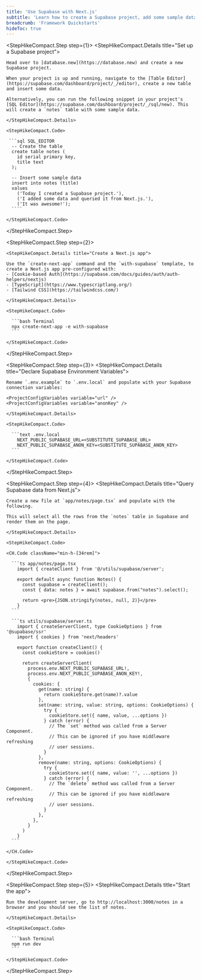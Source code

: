 ```yaml
---
title: 'Use Supabase with Next.js'
subtitle: 'Learn how to create a Supabase project, add some sample data, and query from a Next.js app.'
breadcrumb: 'Framework Quickstarts'
hideToc: true
---
```


<StepHikeCompact>

  <StepHikeCompact.Step step={1}>
    <StepHikeCompact.Details title="Set up a Supabase project">

    Head over to [database.new](https://database.new) and create a new Supabase project.

    When your project is up and running, navigate to the [Table Editor](https://supabase.com/dashboard/project/_/editor), create a new table and insert some data.

    Alternatively, you can run the following snippet in your project's [SQL Editor](https://supabase.com/dashboard/project/_/sql/new). This will create a `notes` table with some sample data.

    </StepHikeCompact.Details>

    <StepHikeCompact.Code>

     ```sql SQL_EDITOR
      -- Create the table
      create table notes (
        id serial primary key,
        title text
      );

      -- Insert some sample data
      insert into notes (title)
      values
        ('Today I created a Supabase project.'),
        ('I added some data and queried it from Next.js.'),
        ('It was awesome!');
      ````

    </StepHikeCompact.Code>

  </StepHikeCompact.Step>

  <StepHikeCompact.Step step={2}>

    <StepHikeCompact.Details title="Create a Next.js app">

    Use the `create-next-app` command and the `with-supabase` template, to create a Next.js app pre-configured with:
    - [Cookie-based Auth](https://supabase.com/docs/guides/auth/auth-helpers/nextjs)
    - [TypeScript](https://www.typescriptlang.org/)
    - [Tailwind CSS](https://tailwindcss.com/)

    </StepHikeCompact.Details>

    <StepHikeCompact.Code>

      ```bash Terminal
      npx create-next-app -e with-supabase
      ```

    </StepHikeCompact.Code>

  </StepHikeCompact.Step>

  <StepHikeCompact.Step step={3}>
    <StepHikeCompact.Details title="Declare Supabase Environment Variables">

    Rename `.env.example` to `.env.local` and populate with your Supabase connection variables:

    <ProjectConfigVariables variable="url" />
    <ProjectConfigVariables variable="anonKey" />

    </StepHikeCompact.Details>

    <StepHikeCompact.Code>

      ```text .env.local
        NEXT_PUBLIC_SUPABASE_URL=<SUBSTITUTE_SUPABASE_URL>
        NEXT_PUBLIC_SUPABASE_ANON_KEY=<SUBSTITUTE_SUPABASE_ANON_KEY>
      ```

    </StepHikeCompact.Code>

  </StepHikeCompact.Step>

  <StepHikeCompact.Step step={4}>
    <StepHikeCompact.Details title="Query Supabase data from Next.js">

    Create a new file at `app/notes/page.tsx` and populate with the following.

    This will select all the rows from the `notes` table in Supabase and render them on the page.

    </StepHikeCompact.Details>

    <StepHikeCompact.Code>

    <CH.Code className="min-h-[34rem]">

      ```ts app/notes/page.tsx
        import { createClient } from '@/utils/supabase/server';

        export default async function Notes() {
          const supabase = createClient();
          const { data: notes } = await supabase.from("notes").select();

          return <pre>{JSON.stringify(notes, null, 2)}</pre>
        }
      ```

      ```ts utils/supabase/server.ts
        import { createServerClient, type CookieOptions } from '@supabase/ssr'
        import { cookies } from 'next/headers'

        export function createClient() {
          const cookieStore = cookies()

          return createServerClient(
            process.env.NEXT_PUBLIC_SUPABASE_URL!,
            process.env.NEXT_PUBLIC_SUPABASE_ANON_KEY!,
            {
              cookies: {
                get(name: string) {
                  return cookieStore.get(name)?.value
                },
                set(name: string, value: string, options: CookieOptions) {
                  try {
                    cookieStore.set({ name, value, ...options })
                  } catch (error) {
                    // The `set` method was called from a Server Component.
                    // This can be ignored if you have middleware refreshing
                    // user sessions.
                  }
                },
                remove(name: string, options: CookieOptions) {
                  try {
                    cookieStore.set({ name, value: '', ...options })
                  } catch (error) {
                    // The `delete` method was called from a Server Component.
                    // This can be ignored if you have middleware refreshing
                    // user sessions.
                  }
                },
              },
            }
          )
        }
      ```

    </CH.Code>

    </StepHikeCompact.Code>

  </StepHikeCompact.Step>

  <StepHikeCompact.Step step={5}>
    <StepHikeCompact.Details title="Start the app">

    Run the development server, go to http://localhost:3000/notes in a browser and you should see the list of notes.

    </StepHikeCompact.Details>

    <StepHikeCompact.Code>

      ```bash Terminal
      npm run dev
      ```

    </StepHikeCompact.Code>

  </StepHikeCompact.Step>

</StepHikeCompact>
